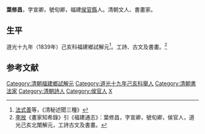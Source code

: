 '''葉修昌'''，字宣卿，號旬卿，福建[[侯官縣|侯官縣]]人。清朝文人、書畫家。

==生平==
道光十九年（1839年）己亥科福建鄉試解元<ref>[[法式善|法式善]]等，《清秘述聞三種》</ref>。工詩、古文及書畫。<ref>[[李放_(清朝)|李放]]《畫家知希錄》引《福建通志》：葉修昌，字宣卿，號旬卿，侯官人，道光己亥北闈解元，工詩古文及書畫。</ref>

==参考文献==
{{reflist}}

{{DEFAULTSORT:Ye葉}}
[[Category:清朝福建鄉試解元|Category:清朝福建鄉試解元]]
[[Category:道光十九年己亥科舉人|Category:道光十九年己亥科舉人]]
[[Category:清朝書法家|Category:清朝書法家]]
[[Category:清朝詩人|Category:清朝詩人]]
[[Category:侯官人|Category:侯官人]]
[[Category:葉姓|X]]